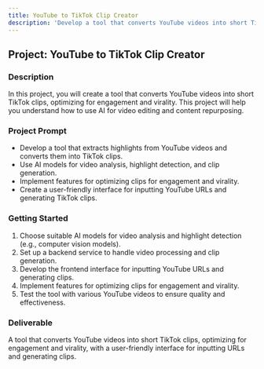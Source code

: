 ```yaml
---
title: YouTube to TikTok Clip Creator
description: 'Develop a tool that converts YouTube videos into short TikTok clips, optimizing for engagement and virality.'
---
```


## Project: YouTube to TikTok Clip Creator

### Description
In this project, you will create a tool that converts YouTube videos into short TikTok clips, optimizing for engagement and virality. This project will help you understand how to use AI for video editing and content repurposing.

### Project Prompt
- Develop a tool that extracts highlights from YouTube videos and converts them into TikTok clips.
- Use AI models for video analysis, highlight detection, and clip generation.
- Implement features for optimizing clips for engagement and virality.
- Create a user-friendly interface for inputting YouTube URLs and generating TikTok clips.

### Getting Started
1. Choose suitable AI models for video analysis and highlight detection (e.g., computer vision models).
2. Set up a backend service to handle video processing and clip generation.
3. Develop the frontend interface for inputting YouTube URLs and generating clips.
4. Implement features for optimizing clips for engagement and virality.
5. Test the tool with various YouTube videos to ensure quality and effectiveness.

### Deliverable
A tool that converts YouTube videos into short TikTok clips, optimizing for engagement and virality, with a user-friendly interface for inputting URLs and generating clips.
